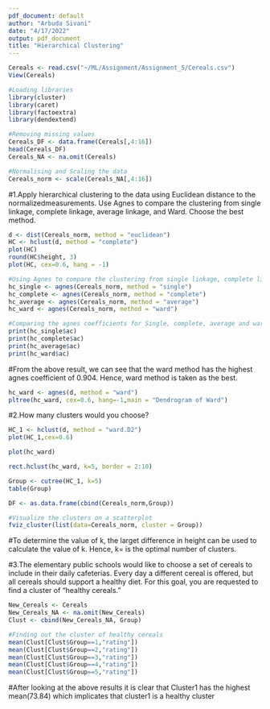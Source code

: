 ---
pdf_document: default
author: "Arbuda Sivani"
date: "4/17/2022"
output: pdf_document
title: "Hierarchical Clustering"
---
```{r}
Cereals <- read.csv("~/ML/Assignment/Assignment_5/Cereals.csv")
View(Cereals)
```
```{r}
#Loading libraries
library(cluster)
library(caret)
library(factoextra)
library(dendextend)
```
```{r}
#Removing missing values
Cereals_DF <- data.frame(Cereals[,4:16])
head(Cereals_DF)
Cereals_NA <- na.omit(Cereals)
```
```{r}
#Normalising and Scaling the data
Cereals_norm <- scale(Cereals_NA[,4:16])
```
#1.Apply hierarchical clustering to the data using Euclidean distance to the normalizedmeasurements. Use Agnes to compare the clustering from single linkage, complete linkage, average linkage, and Ward. Choose the best method.
```{r}
d <- dist(Cereals_norm, method = "euclidean")
HC <- hclust(d, method = "complete")
plot(HC)
round(HC$height, 3)
plot(HC, cex=0.6, hang = -1)

#Using Agnes to compare the clustering from single linkage, complete linkage, average linkage and Ward.
hc_single <- agnes(Cereals_norm, method = "single")
hc_complete <- agnes(Cereals_norm, method = "complete")
hc_average <- agnes(Cereals_norm, method = "average")
hc_ward <- agnes(Cereals_norm, method = "ward")

#Comparing the agnes coefficients for Single, complete, average and ward method
print(hc_single$ac)
print(hc_complete$ac)
print(hc_average$ac)
print(hc_ward$ac)
```
#From the above result, we can see that the ward method has the highest agnes coefficient of 0.904. Hence, ward method is taken as the best.

```{r}
hc_ward <- agnes(d, method = "ward")
pltree(hc_ward, cex=0.6, hang=-1,main = "Dendrogram of Ward")
```

#2.How many clusters would you choose?
```{r}
HC_1 <- hclust(d, method = "ward.D2")
plot(HC_1,cex=0.6)

plot(hc_ward)

rect.hclust(hc_ward, k=5, border = 2:10)

Group <- cutree(HC_1, k=5)
table(Group)

DF <- as.data.frame(cbind(Cereals_norm,Group))

#Visualize the clusters on a scatterplot
fviz_cluster(list(data=Cereals_norm, cluster = Group))
```
#To determine the value of k, the larget difference in height can be used to calculate the value of k. Hence, k= is the optimal number of clusters. 


#3.The elementary public schools would like to choose a set of cereals to include in their daily cafeterias. Every day a different cereal is offered, but all cereals should support a healthy diet. For this goal, you are requested to find a cluster of “healthy cereals.”
```{r}

New_Cereals <- Cereals
New_Cereals_NA <- na.omit(New_Cereals)
Clust <- cbind(New_Cereals_NA, Group)

#Finding out the cluster of healthy cereals
mean(Clust[Clust$Group==1,"rating"])
mean(Clust[Clust$Group==2,"rating"])
mean(Clust[Clust$Group==3,"rating"])
mean(Clust[Clust$Group==4,"rating"])
mean(Clust[Clust$Group==5,"rating"])
```
#After looking at the above results it is clear that Cluster1 has the highest mean(73.84) which implicates that cluster1 is a healthy cluster